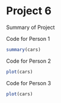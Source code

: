 Project 6
========================================================

Summary of Project

Code for Person 1
```r
summary(cars)
```


Code for Person 2
```r
plot(cars)
```

Code for Person 3
```r
plot(cars)
```

